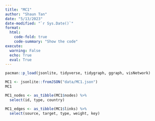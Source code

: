 ```yaml
---
title: "MC1"
author: "Shaun Tan"
date: "5/13/2023"
date-modified: "`r Sys.Date()`"
format:
  html:
    code-fold: true
    code-summary: "Show the code"
execute:
  warning: False
  echo: True
  eval: True
---
```


```R
pacman::p_load(jsonlite, tidyverse, tidygraph, ggraph, visNetwork)
```

```r
MC1 <- jsonlite::fromJSON("data/MC1.json")
MC1
```

```r
MC1_nodes <- as_tibble(MC1$nodes) %>%
  select(id, type, country)
```

```r
MC1_edges <- as_tibble(MC1$links) %>%
  select(source, target, type, weight, key)
```

```r


```

```r


```

```r


```

```r


```
